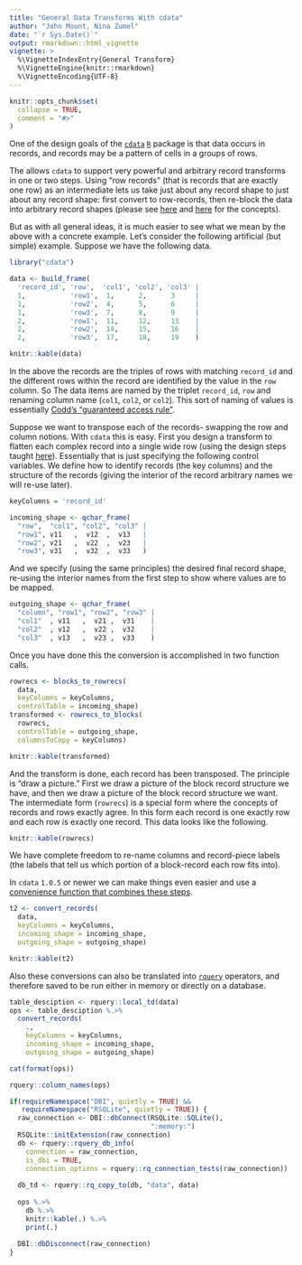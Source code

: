 ```yaml
---
title: "General Data Transforms With cdata"
author: "John Mount, Nina Zumel"
date: "`r Sys.Date()`"
output: rmarkdown::html_vignette
vignette: >
  %\VignetteIndexEntry{General Transform}
  %\VignetteEngine{knitr::rmarkdown}
  %\VignetteEncoding{UTF-8}
---
```


```r
knitr::opts_chunk$set(
  collapse = TRUE,
  comment = "#>"
)
```

One of the design goals of the [`cdata`](https://github.com/WinVector/cdata) [`R`](https://www.r-project.org) package
is that data occurs in records, and records may be a pattern of cells in a groups of rows.

The allows `cdata` to support very powerful and arbitrary record transforms in one or two steps.  Using "row records" (that is records that are exactly one row) as an intermediate lets us take just about any record shape to just about any record shape: first convert to row-records, then re-block the data into arbitrary record shapes (please see [here](https://winvector.github.io/cdata/articles/blocksrecs.html) and [here](https://winvector.github.io/cdata/articles/design.html) for the concepts).

But as with all general ideas, it is much easier to see what we mean by the above with a concrete example.  Let's consider the following artificial (but simple) example.  Suppose we have the following data.

```r
library("cdata")

data <- build_frame(
  'record_id', 'row',  'col1', 'col2', 'col3' |
  1,           'row1',  1,      2,      3     |
  1,           'row2',  4,      5,      6     |
  1,           'row3',  7,      8,      9     |
  2,           'row1',  11,     12,     13    |
  2,           'row2',  14,     15,     16    |
  2,           'row3',  17,     18,     19    )

knitr::kable(data)
```

In the above the records are the triples of rows with matching `record_id` and the different rows within the record
are identified by the value in the `row` column.  So The data items are named by the triplet `record_id`, `row` and renaming column name (`col1`, `col2`, or `col2`).  This sort of naming of values is essentially [Codd's "guaranteed access rule"](https://en.wikipedia.org/wiki/Codd%27s_12_rules).

Suppose we want to transpose each of the records- swapping the row and column notions.  With `cdata` this is easy.  First you design a transform to flatten each complex record into a single wide row (using the design steps taught [here](https://winvector.github.io/cdata/articles/design.html)).  Essentially that is just specifying the following control variables.  We define how to identify records (the key columns) and the structure of the records (giving the interior of the record arbitrary names we will re-use later).

```r
keyColumns = 'record_id'

incoming_shape <- qchar_frame(
  "row",  "col1", "col2", "col3" |
  "row1", v11   ,  v12  ,  v13   |
  "row2", v21   ,  v22  ,  v23   |
  "row3", v31   ,  v32  ,  v33   )
```

And we specify (using the same principles) the desired final record shape, re-using the interior names from the first step to show where values are to be mapped.

```r
outgoing_shape <- qchar_frame(
  "column", "row1", "row2", "row3" |
  "col1"  , v11   ,  v21 ,  v31    |
  "col2"  , v12   ,  v22 ,  v32    |
  "col3"  , v13   ,  v23 ,  v33    )
```

Once you have done this the conversion is accomplished in two function calls.

```r
rowrecs <- blocks_to_rowrecs(
  data,
  keyColumns = keyColumns,
  controlTable = incoming_shape)
transformed <- rowrecs_to_blocks(
  rowrecs,
  controlTable = outgoing_shape,
  columnsToCopy = keyColumns)

knitr::kable(transformed)
```

And the transform is done, each record has been transposed.  The principle is "draw a picture."  First we draw a picture of the block record structure we have, and then we draw a picture of the block record structure we want.  The intermediate form (`rowrecs`) is a special form where the concepts of records and rows exactly agree.  In this form each record is one exactly row and each row is exactly one record.  This data looks like the following.

```r
knitr::kable(rowrecs)
```

We have complete freedom to re-name columns and record-piece labels (the labels that tell us which portion of a block-record each row fits into).

In `cdata` `1.0.5` or newer we can make things even easier and use a [convenience function that combines these steps](https://winvector.github.io/cdata/reference/convert_records.html).

```r
t2 <- convert_records(
  data,
  keyColumns = keyColumns,
  incoming_shape = incoming_shape,
  outgoing_shape = outgoing_shape)

knitr::kable(t2)
```

Also these conversions can also be translated into [`rquery`](https://github.com/WinVector/rquery) operators, and therefore saved to be run either in memory or directly on a database.

```r
table_desciption <- rquery::local_td(data)
ops <- table_desciption %.>%
  convert_records(
    .,
    keyColumns = keyColumns,
    incoming_shape = incoming_shape,
    outgoing_shape = outgoing_shape)

cat(format(ops))

rquery::column_names(ops) 

if(requireNamespace("DBI", quietly = TRUE) &&
   requireNamespace("RSQLite", quietly = TRUE)) {
  raw_connection <- DBI::dbConnect(RSQLite::SQLite(), 
                                   ":memory:")
  RSQLite::initExtension(raw_connection)
  db <- rquery::rquery_db_info(
    connection = raw_connection,
    is_dbi = TRUE,
    connection_options = rquery::rq_connection_tests(raw_connection))
  
  db_td <- rquery::rq_copy_to(db, "data", data)
  
  ops %.>% 
    db %.>% 
    knitr::kable(.) %.>%
    print(.)
  
  DBI::dbDisconnect(raw_connection)
}
```





